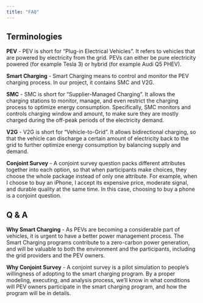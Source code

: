 ```yaml
---
title: "FAQ"
---
```


## Terminologies

**PEV** - PEV is short for "Plug-in Electrical Vehicles". It refers to vehicles that are powered by electricity from the grid. PEVs can either be pure electricity powered (for example Tesla 3) or hybrid (for example Audi Q5 PHEV).

**Smart Charging** - Smart Charging means to control and monitor the PEV charging process. In our project, it contains SMC and V2G.

**SMC** - SMC is short for "Supplier-Managed Charging". It allows the charging stations to monitor, manage, and even restrict the charging process to optimize energy consumption. Specifically, SMC monitors and controls charging window and amount, to make sure they are mostly charged during the off-peak periods of the electricity demand.

**V2G** - V2G is short for "Vehicle-to-Grid". It allows bidirectional charging, so that the vehicle can discharge a certain amount of electricity back to the grid to further optimize energy consumption by balancing supply and demand.

**Conjoint Survey** - A conjoint survey question packs different attributes together into each option, so that when participants make choices, they choose the whole package instead of only one attribute. For example, when I choose to buy an iPhone, I accept its expensive price, moderate signal, and durable quality at the same time. In this case, choosing to buy a phone is a conjoint question.

## Q & A

**Why Smart Charging** - As PEVs are becoming a considerable part of vehicles, it is urgent to have a better power management process. The Smart Charging programs contribute to a zero-carbon power generation, and will be valuable to both the environment and the participants, including the grid providers and the PEV owners.

**Why Conjoint Survey** - A conjoint survey is a pilot simulation to people's willingness of adopting to the smart charging program. By a proper modeling, executing, and analysis process, we'll know in what conditions will PEV owners participate in the smart charging program, and how the program will be in details.
